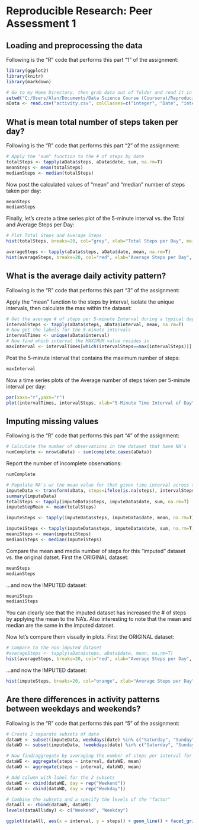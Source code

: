 # Reproducible Research: Peer Assessment 1

## Loading and preprocessing the data
Following is the "R" code that performs this part "1" of the assignment:
```r
library(ggplot2)
library(knitr)
library(markdown)

# Go to my Home Directory, then grab data out of folder and read it in
setwd("C:/Users/Alan/Documents/Data Science Course (Coursera)/Reproducible Data Homework I")
aData <- read.csv("activity.csv", colClasses=c("integer", "Date", "integer"))
```

## What is mean total number of steps taken per day?
Following is the "R" code that performs this part "2" of the assignment:
```r
# Apply the "sum" function to the # of steps by date
totalSteps <- tapply(aData$steps, aData$date, sum, na.rm=T)
meanSteps <- mean(totalSteps)
medianSteps <- median(totalSteps)
```
Now post the calculated values of "mean" and "median" number of steps taken per day:
```r
meanSteps
medianSteps
```
Finally, let's create a time series plot of the 5-minute interval vs. the Total and Average Steps per Day:
```r
# Plot Total Steps and Average Steps
hist(totalSteps, breaks=20, col="grey", xlab="Total Steps per Day", main="TOTAL Steps - Distribution")

averageSteps <- tapply(aData$steps, aData$date, mean, na.rm=T)
hist(averageSteps, breaks=20, col="red", xlab="Average Steps per Day", main="AVERAGE Steps - Distribution")
```

## What is the average daily activity pattern?
Following is the "R" code that performs this part "3" of the assignment:

Apply the "mean" function to the steps by interval, isolate the unique intervals, then calculate the max within the dataset:
```r
# Get the average # of steps per 5-minute Interval during a typical day
intervalSteps <- tapply(aData$steps, aData$interval, mean, na.rm=T)
# Now get the labels for the 5-minute intervals
intervalTimes <- unique(aData$interval)
# Now find which interval the MAXIMUM value resides in
maxInterval <- intervalTimes[which(intervalSteps==max(intervalSteps))]
```
Post the 5-minute interval that contains the maximum number of steps:
```r
maxInterval
```
Now a time series plots of the Average number of steps taken per 5-minute interval per day:
```r
par(xaxs="r",yaxs="r")
plot(intervalTimes, intervalSteps, xlab="5-Minute Time Interval of Day", ylab="Average # of Steps in Time Interval", main="Average # of Steps Throughout Day", type="l")
```

## Imputing missing values
Following is the "R" code that performs this part "4" of the assignment:
```r
# Calculate the number of observations in the dataset that have NA's
numComplete <- nrow(aData) - sum(complete.cases(aData))
```
Report the number of incomplete observations:
```r
numComplete
```
```r
# Populate NA's w/ the mean value for that given time interval across the dataset
imputeData <- transform(aData, steps=ifelse(is.na(steps), intervalSteps, steps))
summary(imputeData)
totalSteps <- tapply(imputeData$steps, imputeData$date, sum, na.rm=T)
imputeStepMean <- mean(totalSteps)

imputeSteps <- tapply(imputeData$steps, imputeData$date, mean, na.rm=T)

imputeiSteps <- tapply(imputeData$steps, imputeData$date, sum, na.rm=T)
meaniSteps <- mean(imputeiSteps)
medianiSteps <- median(imputeiSteps)
```
Compare the mean and media number of steps for this "imputed" dataset vs. the original datset. First the ORIGINAL dataset:
```r
meanSteps
medianSteps
```
...and now the IMPUTED dataset:
```r
meaniSteps
medianiSteps
```
You can clearly see that the imputed dataset has increased the # of steps by applying the mean to the NA's. Also interesting to note that the mean and median are the same in the imputed dataset.

Now let's compare them visually in plots. First the ORIGINAL dataset:
```r
# Compare to the non-imputed dataset
#averageSteps <- tapply(aData$steps, aData$date, mean, na.rm=T)
hist(averageSteps, breaks=20, col="red", xlab="Average Steps per Day", main="AVERAGE Steps - Distribution")
```

...and now the IMPUTED dataset:
```r
hist(imputeSteps, breaks=20, col="orange", xlab="Average Steps per Day", main="AVERAGE Steps - Distribution")
```


## Are there differences in activity patterns between weekdays and weekends?
Following is the "R" code that performs this part "5" of the assignment:
```r
# Create 2 separate subsets of data
dataWE <- subset(imputeData, weekdays(date) %in% c("Saturday", "Sunday"))
dataWD <- subset(imputeData, !weekdays(date) %in% c("Saturday", "Sunday"))

# Now find/aggregate by averaging the number of steps per interval for each data subset
dataWE <- aggregate(steps ~ interval, dataWE, mean)
dataWD <- aggregate(steps ~ interval, dataWD, mean)

# Add column with label for the 2 subsets
dataWE <- cbind(dataWE, day = rep("Weekend"))
dataWD <- cbind(dataWD, day = rep("Weekday"))

# Combine the subsets and a specify the levels of the "factor"
dataAll <- rbind(dataWE, dataWD)
levels(dataAll$day) <- c("Weekend", "Weekday")

ggplot(dataAll, aes(x = interval, y = steps)) + geom_line() + facet_grid(day ~ .) + labs(x = "5-Minute Interval Throughout Day", y = "Average Number of Steps (w/ Imputed Data)")
```
